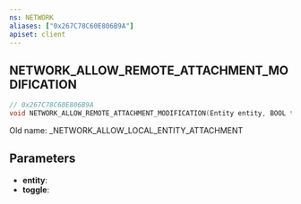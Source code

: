 ```yaml
---
ns: NETWORK
aliases: ["0x267C78C60E806B9A"]
apiset: client
---
```

## NETWORK_ALLOW_REMOTE_ATTACHMENT_MODIFICATION

```c
// 0x267C78C60E806B9A
void NETWORK_ALLOW_REMOTE_ATTACHMENT_MODIFICATION(Entity entity, BOOL toggle);
```

Old name: _NETWORK_ALLOW_LOCAL_ENTITY_ATTACHMENT

## Parameters
* **entity**:
* **toggle**: